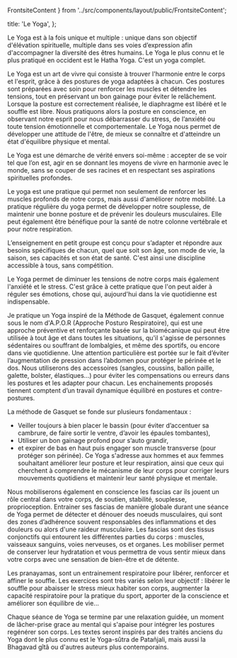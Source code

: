   FrontsiteContent
} from '../src/components/layout/public/FrontsiteContent';

  title: 'Le Yoga',
};

Le Yoga est à la fois unique et multiple : unique dans son objectif d'élévation spirituelle, multiple dans ses voies d’expression afin d'accompagner la diversité des êtres humains. Le Yoga le plus connu et le plus pratiqué en occident est le Hatha Yoga. C'est un yoga complet.

Le Yoga est un art de vivre qui consiste à trouver l'harmonie entre le corps et l'esprit, grâce à des postures de yoga adaptées à chacun. Ces postures sont préparées avec soin pour renforcer les muscles et détendre les tensions, tout en préservant un bon gainage pour éviter le relâchement. Lorsque la posture est correctement réalisée, le diaphragme est libéré et le souffle est libre. Nous pratiquons alors la posture en conscience, en observant notre esprit pour nous débarrasser du stress, de l’anxiété ou toute tension émotionnelle et comportementale. Le Yoga nous permet de développer une attitude de l'être, de mieux se connaître et d'atteindre un état d'équilibre physique et mental.

Le Yoga est une démarche de vérité envers soi-même : accepter de se voir tel que l’on est, agir en se donnant les moyens de vivre en harmonie avec le monde, sans se couper de ses racines et en respectant ses aspirations spirituelles profondes.

Le yoga est une pratique qui permet non seulement de renforcer les muscles profonds de notre corps, mais aussi d'améliorer notre mobilité. La pratique régulière du yoga permet de développer notre souplesse, de maintenir une bonne posture et de prévenir les douleurs musculaires. Elle peut également être bénéfique pour la santé de notre colonne vertébrale et pour notre respiration. 

L’enseignement en petit groupe est conçu pour s’adapter et répondre aux besoins spécifiques de chacun, quel que soit son âge, son mode de vie, la saison, ses capacités et son état de santé. C'est ainsi une discipline accessible à tous, sans compétition.

<YogaQuote author="Sthira-sukham asanam" quote="Être fermement établi dans un espace heureux" source="Yoga sutra 46/II" />

Le Yoga permet de diminuer les tensions de notre corps mais également l'anxiété et le stress. C'est grâce à cette
pratique que l'on peut aider à réguler ses émotions, chose qui, aujourd'hui dans la vie quotidienne est indispensable.

Je pratique un Yoga inspiré de la Méthode de Gasquet, également connue sous le nom d'A.P.O.R (Approche Posturo Respiratoire), qui est une approche préventive et renforçante basée sur la biomécanique qui peut être utilisée à tout âge et dans toutes les situations, qu'il s'agisse de personnes sédentaires ou souffrant de lombalgies, et même des sportifs, ou encore dans vie quotidienne.
Une attention particulière est portée sur le fait d’éviter l’augmentation de pression dans l’abdomen pour protéger le périnée et le dos. Nous utiliserons des accessoires (sangles, coussins, ballon paille, galette, bolster, élastiques…) pour éviter les compensations ou erreurs dans les postures et les adapter pour chacun. Les enchainements proposés tiennent comptent d’un travail dynamique équilibré en postures et contre-postures.

La méthode de Gasquet se fonde sur plusieurs fondamentaux :
- Veiller toujours à bien placer le bassin (pour éviter d’accentuer sa cambrure, de faire sortir le ventre, d’avoir les épaules tombantes),
- Utiliser un bon gainage profond pour s’auto grandir,
- et expirer de bas en haut puis engager son muscle transverse (pour protéger son périnée).
Ce Yoga s'adresse aux hommes et aux femmes souhaitant améliorer leur posture et leur respiration, ainsi que ceux qui cherchent à comprendre le mécanisme de leur corps pour corriger leurs mouvements quotidiens et maintenir leur santé physique et mentale.

Nous mobiliserons également en conscience les fascias car ils jouent un rôle central dans votre corps, de soutien, stabilité, souplesse, proprioception. Entrainer ses fascias de manière globale durant une séance de Yoga permet de détecter et dénouer des noeuds musculaires, qui sont des zones d’adhérence souvent responsables des inflammations et des douleurs ou alors d'une raideur musculaire. Les fascias sont des tissus conjonctifs qui entourent les différentes parties du corps : muscles, vaisseaux sanguins, voies nerveuses, os et organes. Les mobiliser permet de conserver leur hydratation et vous permettra de vous sentir mieux dans votre corps avec une sensation de bien-être et de détente.

Les pranayamas, sont un entrainement respiratoire pour libérer, renforcer et affiner le souffle. Les exercices sont très variés selon leur objectif : libérer le souffle pour abaisser le stress mieux habiter son corps, augmenter la capacité respiratoire pour la pratique du sport, apporter de la conscience et améliorer son équilibre de vie...

Chaque séance de Yoga se termine par une relaxation guidée, un moment de lâcher-prise grace au mental qui s'apaise pour intégrer les postures regénérer son corps. Les textes seront inspirés par des traités anciens du Yoga dont le plus connu est le Yoga-sûtra de Patañjali, mais aussi la Bhagavad gîtâ ou d'autres auteurs plus contemporains.


<YogaImage src="/images/meditation-riviere.jpg" alt="Yoga au bord de la rivière" />

